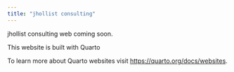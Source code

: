 ```yaml
---
title: "jhollist consulting"
---
```


jhollist consulting web coming soon.

This website is built with Quarto

To learn more about Quarto websites visit <https://quarto.org/docs/websites>.
